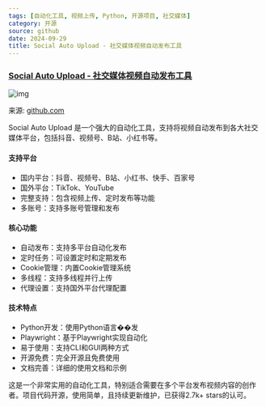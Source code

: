 ```yaml
---
tags: [自动化工具, 视频上传, Python, 开源项目, 社交媒体]
category: 开源
source: github
date: 2024-09-29
title: Social Auto Upload - 社交媒体视频自动发布工具
---
```


### [Social Auto Upload - 社交媒体视频自动发布工具](https://github.com/dreammis/social-auto-upload)

![img](https://img.mengpeng.tech/i/2024/12/05/67513b2185e47.webp)

来源: [github.com](https://github.com/dreammis/social-auto-upload)

Social Auto Upload 是一个强大的自动化工具，支持将视频自动发布到各大社交媒体平台，包括抖音、视频号、B站、小红书等。

#### 支持平台
- 国内平台：抖音、视频号、B站、小红书、快手、百家号
- 国外平台：TikTok、YouTube
- 完整支持：包含视频上传、定时发布等功能
- 多账号：支持多账号管理和发布

#### 核心功能
- 自动发布：支持多平台自动化发布
- 定时任务：可设置定时和定期发布
- Cookie管理：内置Cookie管理系统
- 多线程：支持多线程并行上传
- 代理设置：支持国外平台代理配置

#### 技术特点
- Python开发：使用Python语言��发
- Playwright：基于Playwright实现自动化
- 易于使用：支持CLI和GUI两种方式
- 开源免费：完全开源且免费使用
- 文档完善：详细的使用文档和示例

这是一个非常实用的自动化工具，特别适合需要在多个平台发布视频内容的创作者。项目代码开源，使用简单，且持续更新维护，已获得2.7k+ stars的认可。 